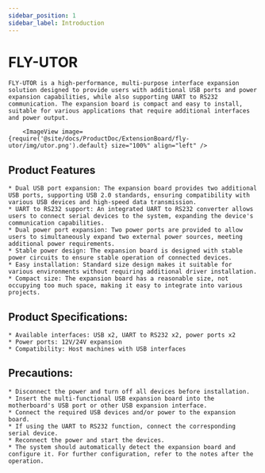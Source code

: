 ```yaml
---
sidebar_position: 1
sidebar_label: Introduction
---
```



# FLY-UTOR

    FLY-UTOR is a high-performance, multi-purpose interface expansion solution designed to provide users with additional USB ports and power expansion capabilities, while also supporting UART to RS232 communication. The expansion board is compact and easy to install, suitable for various applications that require additional interfaces and power output.

        <ImageView image={require('@site/docs/ProductDoc/ExtensionBoard/fly-utor/img/utor.png').default} size="100%" align="left" />


## Product Features

    * Dual USB port expansion: The expansion board provides two additional USB ports, supporting USB 2.0 standards, ensuring compatibility with various USB devices and high-speed data transmission.
    * UART to RS232 support: An integrated UART to RS232 converter allows users to connect serial devices to the system, expanding the device's communication capabilities.
    * Dual power port expansion: Two power ports are provided to allow users to simultaneously expand two external power sources, meeting additional power requirements.
    * Stable power design: The expansion board is designed with stable power circuits to ensure stable operation of connected devices.
    * Easy installation: Standard size design makes it suitable for various environments without requiring additional driver installation.
    * Compact size: The expansion board has a reasonable size, not occupying too much space, making it easy to integrate into various projects.

## Product Specifications:

    * Available interfaces: USB x2, UART to RS232 x2, power ports x2
    * Power ports: 12V/24V expansion
    * Compatibility: Host machines with USB interfaces

## Precautions:

    * Disconnect the power and turn off all devices before installation.
    * Insert the multi-functional USB expansion board into the motherboard's USB port or other USB expansion interface.
    * Connect the required USB devices and/or power to the expansion board.
    * If using the UART to RS232 function, connect the corresponding serial device.
    * Reconnect the power and start the devices.
    * The system should automatically detect the expansion board and configure it. For further configuration, refer to the notes after the operation.